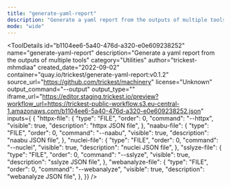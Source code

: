 ```yaml
---
title: "generate-yaml-report"
description: "Generate a yaml report from the outputs of multiple tools"
mode: "wide"
---
```



<ToolDetails
  id="b1104ee6-5a40-476d-a320-e0e609238252"
  name="generate-yaml-report"
  description="Generate a yaml report from the outputs of multiple tools"
  category="Utilities"
  author="trickest-mhmdiaa"
  created_date="2022-09-02"
  container="quay.io/trickest/generate-yaml-report:v0.1.2"
  source_url="https://github.com/trickest/machinery"
  license="Unknown"
  output_command="--output"
  output_type=""
  iframe_url="https://editor.staging.trickest.io/preview?workflow_url=https://trickest-public-workflow.s3.eu-central-1.amazonaws.com/b1104ee6-5a40-476d-a320-e0e609238252.json"
  inputs={ {
  "httpx-file": {
    "type": "FILE",
    "order": 0,
    "command": "--httpx",
    "visible": true,
    "description": "httpx JSON file",
  },
  "naabu-file": {
    "type": "FILE",
    "order": 0,
    "command": "--naabu",
    "visible": true,
    "description": "naabu JSON file",
  },
  "nuclei-file": {
    "type": "FILE",
    "order": 0,
    "command": "--nuclei",
    "visible": true,
    "description": "nuclei JSON file",
  },
  "sslyze-file": {
    "type": "FILE",
    "order": 0,
    "command": "--sslyze",
    "visible": true,
    "description": "sslyze JSON file",
  },
  "webanalyze-file": {
    "type": "FILE",
    "order": 0,
    "command": "--webanalyze",
    "visible": true,
    "description": "webanalyze JSON file",
  },
}}
/>